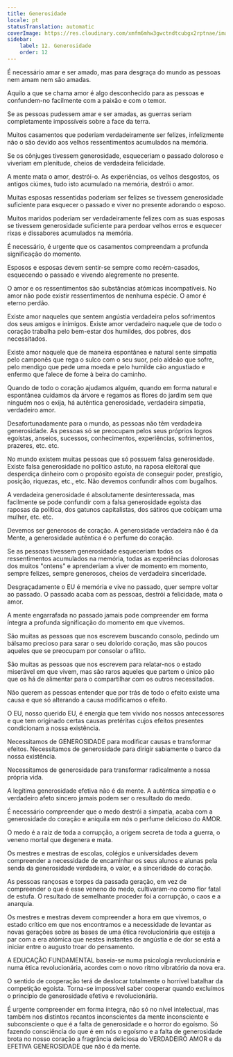 ```yaml
---
title: Generosidade
locale: pt
statusTranslation: automatic
coverImage: https://res.cloudinary.com/xmfm6mhw3gwctndtcubgx2rptnae/image/upload/v1740337243/small_cover_educacion_fundamental_a051170f1c.webp
sidebar:
    label: 12. Generosidade
    order: 12
---
```

É necessário amar e ser amado, mas para desgraça do mundo as pessoas nem amam nem são amadas.

Aquilo a que se chama amor é algo desconhecido para as pessoas e confundem-no facilmente com a paixão e com o temor.

Se as pessoas pudessem amar e ser amadas, as guerras seriam completamente impossíveis sobre a face da terra.

Muitos casamentos que poderiam verdadeiramente ser felizes, infelizmente não o são devido aos velhos ressentimentos acumulados na memória.

Se os cônjuges tivessem generosidade, esqueceriam o passado doloroso e viveriam em plenitude, cheios de verdadeira felicidade.

A mente mata o amor, destrói-o. As experiências, os velhos desgostos, os antigos ciúmes, tudo isto acumulado na memória, destrói o amor.

Muitas esposas ressentidas poderiam ser felizes se tivessem generosidade suficiente para esquecer o passado e viver no presente adorando o esposo.

Muitos maridos poderiam ser verdadeiramente felizes com as suas esposas se tivessem generosidade suficiente para perdoar velhos erros e esquecer rixas e dissabores acumulados na memória.

É necessário, é urgente que os casamentos compreendam a profunda significação do momento.

Esposos e esposas devem sentir-se sempre como recém-casados, esquecendo o passado e vivendo alegremente no presente.

O amor e os ressentimentos são substâncias atómicas incompatíveis. No amor não pode existir ressentimentos de nenhuma espécie. O amor é eterno perdão.

Existe amor naqueles que sentem angústia verdadeira pelos sofrimentos dos seus amigos e inimigos. Existe amor verdadeiro naquele que de todo o coração trabalha pelo bem-estar dos humildes, dos pobres, dos necessitados.

Existe amor naquele que de maneira espontânea e natural sente simpatia pelo camponês que rega o sulco com o seu suor, pelo aldeão que sofre, pelo mendigo que pede uma moeda e pelo humilde cão angustiado e enfermo que falece de fome à beira do caminho.

Quando de todo o coração ajudamos alguém, quando em forma natural e espontânea cuidamos da árvore e regamos as flores do jardim sem que ninguém nos o exija, há autêntica generosidade, verdadeira simpatia, verdadeiro amor.

Desafortunadamente para o mundo, as pessoas não têm verdadeira generosidade. As pessoas só se preocupam pelos seus próprios logros egoístas, anseios, sucessos, conhecimentos, experiências, sofrimentos, prazeres, etc. etc.

No mundo existem muitas pessoas que só possuem falsa generosidade. Existe falsa generosidade no político astuto, na raposa eleitoral que desperdiça dinheiro com o propósito egoísta de conseguir poder, prestígio, posição, riquezas, etc., etc. Não devemos confundir alhos com bugalhos.

A verdadeira generosidade é absolutamente desinteressada, mas facilmente se pode confundir com a falsa generosidade egoísta das raposas da política, dos gatunos capitalistas, dos sátiros que cobiçam uma mulher, etc. etc.

Devemos ser generosos de coração. A generosidade verdadeira não é da Mente, a generosidade autêntica é o perfume do coração.

Se as pessoas tivessem generosidade esqueceriam todos os ressentimentos acumulados na memória, todas as experiências dolorosas dos muitos "ontens" e aprenderiam a viver de momento em momento, sempre felizes, sempre generosos, cheios de verdadeira sinceridade.

Desgraçadamente o EU é memória e vive no passado, quer sempre voltar ao passado. O passado acaba com as pessoas, destrói a felicidade, mata o amor.

A mente engarrafada no passado jamais pode compreender em forma íntegra a profunda significação do momento em que vivemos.

São muitas as pessoas que nos escrevem buscando consolo, pedindo um bálsamo precioso para sarar o seu dolorido coração, mas são poucos aqueles que se preocupam por consolar o aflito.

São muitas as pessoas que nos escrevem para relatar-nos o estado miserável em que vivem, mas são raros aqueles que partem o único pão que os há de alimentar para o compartilhar com os outros necessitados.

Não querem as pessoas entender que por trás de todo o efeito existe uma causa e que só alterando a causa modificamos o efeito.

O EU, nosso querido EU, é energia que tem vivido nos nossos antecessores e que tem originado certas causas pretéritas cujos efeitos presentes condicionam a nossa existência.

Necessitamos de GENEROSIDADE para modificar causas e transformar efeitos. Necessitamos de generosidade para dirigir sabiamente o barco da nossa existência.

Necessitamos de generosidade para transformar radicalmente a nossa própria vida.

A legítima generosidade efetiva não é da mente. A autêntica simpatia e o verdadeiro afeto sincero jamais podem ser o resultado do medo.

É necessário compreender que o medo destrói a simpatia, acaba com a generosidade do coração e aniquila em nós o perfume delicioso do AMOR.

O medo é a raiz de toda a corrupção, a origem secreta de toda a guerra, o veneno mortal que degenera e mata.

Os mestres e mestras de escolas, colégios e universidades devem compreender a necessidade de encaminhar os seus alunos e alunas pela senda da generosidade verdadeira, o valor, e a sinceridade do coração.

As pessoas rançosas e torpes da passada geração, em vez de compreender o que é esse veneno do medo, cultivaram-no como flor fatal de estufa. O resultado de semelhante proceder foi a corrupção, o caos e a anarquia.

Os mestres e mestras devem compreender a hora em que vivemos, o estado crítico em que nos encontramos e a necessidade de levantar as novas gerações sobre as bases de uma ética revolucionária que esteja a par com a era atómica que nestes instantes de angústia e de dor se está a iniciar entre o augusto troar do pensamento.

A EDUCAÇÃO FUNDAMENTAL baseia-se numa psicologia revolucionária e numa ética revolucionária, acordes com o novo ritmo vibratório da nova era.

O sentido de cooperação terá de deslocar totalmente o horrível batalhar da competição egoísta. Torna-se impossível saber cooperar quando excluímos o princípio de generosidade efetiva e revolucionária.

É urgente compreender em forma íntegra, não só no nível intelectual, mas também nos distintos recantos inconscientes da mente inconsciente e subconsciente o que é a falta de generosidade e o horror do egoísmo. Só fazendo consciência do que é em nós o egoísmo e a falta de generosidade brota no nosso coração a fragrância deliciosa do VERDADEIRO AMOR e da EFETIVA GENEROSIDADE que não é da mente.

